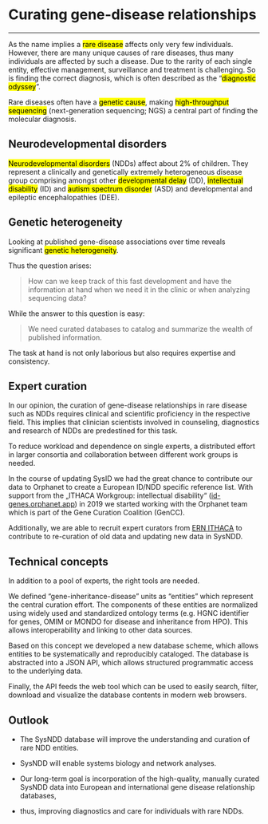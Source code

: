 # Curating gene-disease relationships

---

As the name implies a <mark>rare disease</mark> affects only very few individuals. However, there are many unique causes of rare diseases, thus many individuals are affected by such a disease.
Due to the rarity of each single entity, effective management, surveillance and treatment is challenging. So is finding the correct diagnosis, which is often described as the "<mark>diagnostic odyssey</mark>".

Rare diseases often have a <mark>genetic cause</mark>, making <mark>high-throughput sequencing</mark> (next-generation sequencing; NGS) a central part of finding the molecular diagnosis. 



## Neurodevelopmental disorders

<mark>Neurodevelopmental disorders</mark> (NDDs) affect about 2% of children. They represent a clinically and genetically extremely heterogeneous disease group comprising amongst other <mark>developmental delay</mark> (DD), <mark>intellectual disability</mark> (ID) and <mark>autism spectrum disorder</mark> (ASD) and developmental and epileptic encephalopathies (DEE).



## Genetic heterogeneity

Looking at published gene-disease associations over time reveals significant <mark>genetic heterogeneity</mark>.

Thus the question arises:

> How can we keep track of this fast development and have the information at hand when we need it in the clinic or when analyzing sequencing data?

While the answer to this question is easy: 

> We need curated databases to catalog and summarize the wealth of published information.

The task at hand is not only laborious but also requires expertise and consistency.



## Expert curation

In our opinion, the curation of gene-disease relationships in rare disease such as NDDs requires clinical and scientific proficiency in the respective field. This implies that clinician scientists involved in counseling, diagnostics and research of NDDs are predestined for this task.

To reduce workload and dependence on single experts, a distributed effort in larger consortia and collaboration between different work groups is needed.

In the course of updating SysID we had the great chance to contribute our data to Orphanet to create a European ID/NDD specific reference list. With support from the „ITHACA Workgroup: intellectual disability“ ([id-genes.orphanet.app](https://id-genes.orphanet.app/ithaca])) in 2019 we started working with the Orphanet team which is part of the Gene Curation Coalition (GenCC). 

Additionally, we are able to recruit expert curators from [ERN ITHACA](https://ern-ithaca.eu/) to contribute to re-curation of old data and updating new data in SysNDD.



## Technical concepts

In addition to a pool of experts, the right tools are needed.

We defined “gene-inheritance-disease” units as “entities” which represent the central curation effort. The components of these entities are normalized using widely used and standardized ontology terms (e.g. HGNC identifier for genes, OMIM or MONDO for disease and inheritance from HPO). This allows interoperability and linking to other data sources.

Based on this concept we developed a new database scheme, which allows entities to be systematically and reproducibly cataloged. 
The database is abstracted into a JSON API, which allows structured programmatic access to the underlying data.

Finally, the API feeds the web tool which can be used to easily search, filter, download and visualize the database contents in modern web browsers.



## Outlook

- The SysNDD database will improve the understanding and curation of rare NDD entities.

- SysNDD will enable systems biology and network analyses.

- Our long-term goal is incorporation of the high-quality, manually curated SysNDD data into European and international gene disease relationship databases,

- thus, improving diagnostics and care for individuals with rare NDDs.


